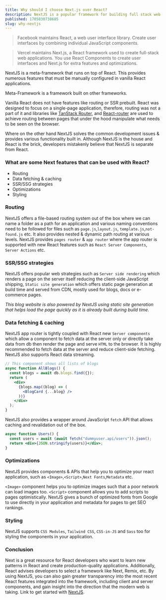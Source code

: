 ```yaml
---
title: Why should I choose Next.js over React?
description: NextJS is a popular framework for building full stack web applications.
published: 1705830738685
slug: why-nextjs
---
```


> Facebook maintains React, a web user interface library. Create user interfaces by combining individual JavaScript components.

> Vercel maintains Next.js, a React framework used to create full-stack web applications. You use React Components to create user interfaces and Next.js for extra features and optimizations.

NextJS is a meta-framework that runs on top of React. This provides numerous features that must be manually configured in vanilla React applications.

<Note>Meta-Framework is a framework built on other frameworks.</Note>

Vanilla React does not have features like routing or SSR prebuilt. React was designed to focus on a single-page application, therefore, routing was not a part of it and libraries like <a href="https://tanstack.com/router/v1">TanStack Router</a>, and <a href="https://reactrouter.com/">React-router</a> are used to achieve routing between pages that under the hood manipulate what needs to be seen on the browser.

Where on the other hand NextJS solves the common development issues & provides various functionality built in. Although NextJS is the house and React is the brick, developers mistakenly believe that NextJS is separate from React.

### What are some Next features that can be used with React?

- Routing
- Data fetching & caching
- SSR/SSG strategies
- Optimizations
- Styling

### Routing

NextJS offers a file-based routing system out of the box where we can name a folder as a path for an application and various naming conventions need to be followed for files such as `page.js`,`layout.js`, `template.js`,`not-found.js` etc. It also provides nested & dynamic path routing at various levels. NextJS provides `pages router` & `app router` where the app router is supported with new React features such as `React Server Components`, `Server Actions` etc.

### SSR/SSG strategies

NextJS offers popular web strategies such as `Server side rendering` which renders a page on the server itself reducing the client-side JavaScript shipping, `Static site generation` which offers static page generation at build time and served from CDN, mostly used for blogs, docs or e-commerce pages.

_*This blog website is also powered by NextJS using static site generation that helps load the page quickly as it is already built during build time.*_

### Data fetching & caching

NextJS app router is tightly coupled with React new `Server components` which allow a component to fetch data at the server only or directly take data from db then render the page and serve `HTML` to the browser. It is highly recommended to fetch data at the server and reduce client-side fetching. NextJS also supports React data streaming.

```jsx
// This component shows all lists of blogs
async function AllBlogs() {
  const blogs = await db.blogs.find({});
  return (
    <div>
      {blogs.map((blog) => (
        <BlogCard {...blog} />
      ))}
    </div>
  );
}
```

NextJS also provides a wrapper around JavaScript `fetch` API that allows caching and revalidation out of the box.

```jsx
async function Users() {
  const users = await (await fetch("dummyuser.api/users")).json();
  return <div>{JSON.stringify(users)}</div>;
}
```

### Optimizations

NextJS provides components & APIs that help you to optimize your react application, such as `<Image>`,`<Script>`,`Next Fonts`,`Metadata`
etc.

`<Image>` component helps you to optimize images such that a poor
network can load images too. `<Script>` component allows you to add
scripts to pages optimistically. NextJS gives a bunch of optimized fonts from Google
to use directly in your application and metadata for pages to get SEO rankings.

### Styling

NextJS supports `CSS Modules`, `Tailwind CSS`, `CSS-in-JS` and `Sass` too for styling the components in your application.

### Conclusion

Next is a great resource for React developers who want to learn new patterns in React and create production-quality applications. Additionally, React advises developers to select a framework like Next, Remix, etc.
By using NextJS, you can also gain greater transparency into the most recent React features integrated into the framework, including client and server components, and gain insight into the direction that the modern web is taking.
Link to get started with <a href="https://nextjs.org/docs">NextJS</a>.

